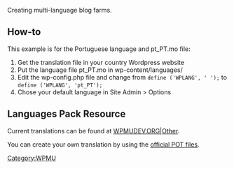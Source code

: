 Creating multi-language blog farms.

== How-to ==

This example is for the Portuguese language and pt_PT.mo file:

# Get the translation file in your country Wordpress website 
# Put the language file pt_PT.mo in wp-content/languages/
# Edit the wp-config.php file and change from <code>define ('WPLANG', ' ');</code> to <code>define ('WPLANG', 'pt_PT');</code>
# Chose your default language in Site Admin > Options

== Languages Pack Resource ==

Current translations can be found at [http://wpmudev.org/other/ WPMUDEV.ORG|Other].

You can create your own translation by using the [http://svn.automattic.com/wordpress-i18n/pot/mu/ official POT files].
[[Category:WPMU]]